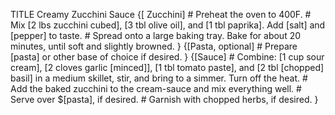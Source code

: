TITLE Creamy Zucchini Sauce
{[ Zucchini]
# Preheat the oven to 400F.
# Mix [2 lbs zucchini cubed], [3 tbl olive oil], and [1 tbl paprika]. Add [salt] and [pepper] to taste.
# Spread onto a large baking tray. Bake for about 20 minutes, until soft and slightly browned.
}
{[Pasta, optional]
# Prepare [pasta] or other base of choice if desired.
}
{[Sauce]
# Combine: [1 cup sour cream], [2 cloves garlic [minced]], [1 tbl tomato paste], and [2 tbl [chopped] basil] in a medium skillet, stir, and bring to a simmer. Turn off the heat.
# Add the baked zucchini to the cream-sauce and mix everything well.
# Serve over $[pasta], if desired.
# Garnish with chopped herbs, if desired.
}
